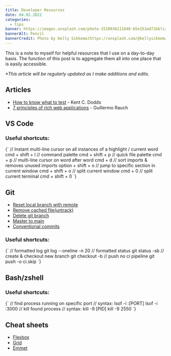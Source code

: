 ```yaml
---
title: Developer Resources
date: 04.02.2022
categories:
  - tips
banner: https://images.unsplash.com/photo-1510936111840-65e151ad71bb?ixlib=rb-1.2.1&ixid=MnwxMjA3fDB8MHxwaG90by1wYWdlfHx8fGVufDB8fHx8&auto=format&fit=crop&w=1780&q=80
bannerAlt: Pencil
bannerCredit: Photo by Kelly Sikkema(https://unsplash.com/@kellysikkema)
---
```


This is a note to myself for helpful resources that I use on a day-to-day basis.
The function of this post is to aggregate them all into one place that is easily accessible.

_\*This article will be regularly updated as I make additions and edits._

## Articles

- [How to know what to test](https://kentcdodds.com/blog/how-to-know-what-to-test) - Kent C. Dodds
- [7 principles of rich web applications](https://rauchg.com/2014/7-principles-of-rich-web-applications) - Guillermo Rauch

## VS Code

### Useful shortcuts:

<SyntaxHighlighter language="javascript">
  {`
    // Instant multi-line cursor on all instances of a highlight / current word
    cmd + shift + l
    // command palette
    cmd + shift + p
    // quick file palette
    cmd + p
    // multi-line cursor on word after word
    cmd + d
    // sort imports & removes unused imports
    option + shift + o
    // jump to specific section in current window
    cmd + shift + o
    // split current window
    cmd + 0
    // split current terminal
    cmd + shift + 0
  `}
</SyntaxHighlighter>

## Git

- [Reset local branch with remote](https://stackoverflow.com/questions/1628088/reset-local-repository-branch-to-be-just-like-remote-repository-head)
- [Remove cached file(untrack)](https://stackoverflow.com/questions/1274057/how-can-i-make-git-forget-about-a-file-that-was-tracked-but-is-now-in-gitign)
- [Delete git branch](https://stackoverflow.com/questions/2003505/how-do-i-delete-a-git-branch-locally-and-remotely)
- [Master to main](https://stevenmortimer.com/5-steps-to-change-github-default-branch-from-master-to-main/)
- [Conventional commits](https://www.conventionalcommits.org/en/v1.0.0/)

### Useful shortcuts:

<SyntaxHighlighter language="javascript">
  {`
    // formatted log
    git log --oneline -n 20
    // formatted status
    git status -sb
    // create & checkout new branch
    git checkout -b
    // push no ci pipeline
    git push -o ci.skip
  `}
</SyntaxHighlighter>

## Bash/zshell

### Useful shortcuts:

<SyntaxHighlighter language="javascript">
  {`
    // find process running on specific port
    // syntax: lsof -i :[PORT]
    lsof -i :3000
    // kill found process
    // syntax: kill -9 [PID]
    kill -9 2550
  `}
</SyntaxHighlighter>

## Cheat sheets

- [Flexbox](https://flexbox.malven.co/)
- [Grid](https://grid.malven.co/)
- [Emmet](https://docs.emmet.io/cheat-sheet/)
